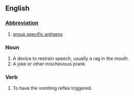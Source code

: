 ==English==
===[[Abbreviation]]===

#[[group specific antigens]]

===Noun===
#A device to restrain speech, usually a rag in the mouth.
#A joke or other mischevious prank.

===Verb===
#To have the vomiting reflex triggered.